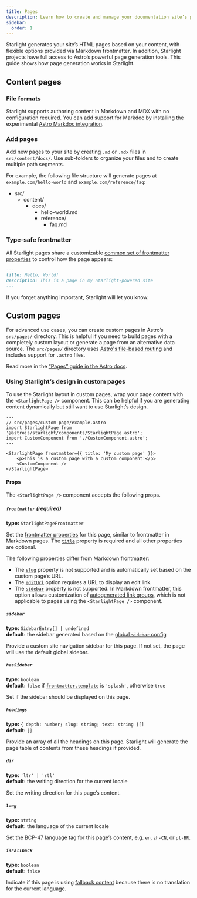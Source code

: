 ```yaml
---
title: Pages
description: Learn how to create and manage your documentation site’s pages with Starlight.
sidebar:
  order: 1
---
```


Starlight generates your site’s HTML pages based on your content, with flexible options provided via Markdown frontmatter.
In addition, Starlight projects have full access to Astro’s powerful page generation tools.
This guide shows how page generation works in Starlight.

## Content pages

### File formats

Starlight supports authoring content in Markdown and MDX with no configuration required.
You can add support for Markdoc by installing the experimental [Astro Markdoc integration](https://docs.astro.build/en/guides/integrations-guide/markdoc/).

### Add pages

Add new pages to your site by creating `.md` or `.mdx` files in `src/content/docs/`.
Use sub-folders to organize your files and to create multiple path segments.

For example, the following file structure will generate pages at `example.com/hello-world` and `example.com/reference/faq`:


<FileTree>

- src/
  - content/
    - docs/
      - hello-world.md
      - reference/
        - faq.md

</FileTree>

### Type-safe frontmatter

All Starlight pages share a customizable [common set of frontmatter properties](/reference/frontmatter/) to control how the page appears:

```md
---
title: Hello, World!
description: This is a page in my Starlight-powered site
---
```

If you forget anything important, Starlight will let you know.

## Custom pages

For advanced use cases, you can create custom pages in Astro’s `src/pages/` directory.
This is helpful if you need to build pages with a completely custom layout or generate a page from an alternative data source.
The `src/pages/` directory uses [Astro's file-based routing](https://docs.astro.build/en/basics/astro-pages/#file-based-routing) and includes support for `.astro` files.

Read more in the [“Pages” guide in the Astro docs](https://docs.astro.build/en/basics/astro-pages/).

### Using Starlight’s design in custom pages

To use the Starlight layout in custom pages, wrap your page content with the `<StarlightPage />` component.
This can be helpful if you are generating content dynamically but still want to use Starlight’s design.

```astro
---
// src/pages/custom-page/example.astro
import StarlightPage from '@astrojs/starlight/components/StarlightPage.astro';
import CustomComponent from './CustomComponent.astro';
---

<StarlightPage frontmatter={{ title: 'My custom page' }}>
	<p>This is a custom page with a custom component:</p>
	<CustomComponent />
</StarlightPage>
```

#### Props

The `<StarlightPage />` component accepts the following props.

##### `frontmatter` (required)

**type:** `StarlightPageFrontmatter`

Set the [frontmatter properties](/reference/frontmatter/) for this page, similar to frontmatter in Markdown pages.
The [`title`](/reference/frontmatter/#title-required) property is required and all other properties are optional.

The following properties differ from Markdown frontmatter:

- The [`slug`](/reference/frontmatter/#slug) property is not supported and is automatically set based on the custom page’s URL.
- The [`editUrl`](/reference/frontmatter/#editurl) option requires a URL to display an edit link.
- The [`sidebar`](/reference/frontmatter/#sidebar) property is not supported. In Markdown frontmatter, this option allows customization of [autogenerated link groups](/reference/configuration/#sidebar), which is not applicable to pages using the `<StarlightPage />` component.

##### `sidebar`

**type:** `SidebarEntry[] | undefined`  
**default:** the sidebar generated based on the [global `sidebar` config](/reference/configuration/#sidebar)

Provide a custom site navigation sidebar for this page.
If not set, the page will use the default global sidebar.

##### `hasSidebar`

**type:** `boolean`  
**default:** `false` if [`frontmatter.template`](/reference/frontmatter/#template) is `'splash'`, otherwise `true`

Set if the sidebar should be displayed on this page.

##### `headings`

**type:** `{ depth: number; slug: string; text: string }[]`  
**default:** `[]`

Provide an array of all the headings on this page.
Starlight will generate the page table of contents from these headings if provided.

##### `dir`

**type:** `'ltr' | 'rtl'`  
**default:** the writing direction for the current locale

Set the writing direction for this page’s content.

##### `lang`

**type:** `string`  
**default:** the language of the current locale

Set the BCP-47 language tag for this page’s content, e.g. `en`, `zh-CN`, or `pt-BR`.

##### `isFallback`

**type:** `boolean`  
**default:** `false`

Indicate if this page is using [fallback content](/guides/i18n/#fallback-content) because there is no translation for the current language.
